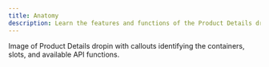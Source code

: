 ```yaml
---
title: Anatomy
description: Learn the features and functions of the Product Details dropin.
---
```


Image of Product Details dropin with callouts identifying the containers, slots, and available API functions.
